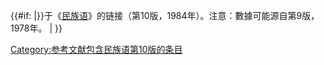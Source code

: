 {{#if: {{{1|}}}
|{{{2|{{PAGENAME}}}}}于《[[民族语]]》的链接（第10版，1984年）。注意：數據可能源自第9版，1978年。
|{{cite book|editor-first=Barbara F. |editor-last=Grimes|year=1984|title=Ethnologue: Languages of the World|edition=10th|location=Dallas, Texas|publisher=SIL International}}
}}<includeonly>[[Category:参考文献包含民族语第10版的条目]]</includeonly><noinclude>
{{Documentation}}
</noinclude>